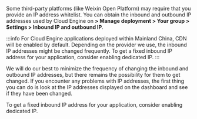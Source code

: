 
Some third-party platforms (like Weixin Open Platform) may require that you provide an IP address whitelist. You can obtain the inbound and outbound IP addresses used by Cloud Engine on **<Path to="engine" /> > Manage deployment > Your group > Settings > Inbound IP and outbound IP**.

<Conditional region='cn'>

:::info
For Cloud Engine applications deployed within Mainland China, CDN will be enabled by default. Depending on the provider we use, the inbound IP addresses might be changed frequently. To get a fixed inbound IP address for your application, consider enabling dedicated IP.
:::

</Conditional>

We will do our best to minimize the frequency of changing the inbound and outbound IP addresses, but there remains the possibility for them to get changed. If you encounter any problems with IP addresses, the first thing you can do is look at the IP addresses displayed on the dashboard and see if they have been changed.

To get a fixed inbound IP address for your application, consider enabling dedicated IP.
